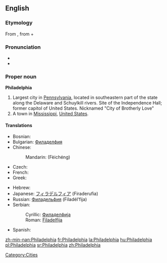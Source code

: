 ==English==
{{wikipedia|Philadelphia, Pennsylvania}}

===Etymology===
From {{etyl|grc|en}} {{term|Φιλαδέλφεια|tr=Philadelphia|lang=grc|sc=polytonic}}, from {{term|φιλέω||I love|tr=phileō|lang=grc|sc=polytonic}} + {{term|ἀδελφός||brother|tr=adelphos|lang=grc|sc=polytonic}}

===Pronunciation===
* {{audio|en-uk-Philadelphia.ogg|Audio (UK)}}
* {{audio|en-us-Philadelphia.ogg|Audio (US)}}

===Proper noun===
'''Philadelphia'''

# Largest city in [[Pennsylvania]], located in southeastern part of the state along the Delaware and Schuylkill rivers. Site of the Independence Hall; former capitol of United States. Nicknamed "City of Brotherly Love"
# A town in [[Mississippi]], [[United States]].

====Translations====
{{trans-top|large city}}
* Bosnian: {{t-|bs|Filadelfija|f}}
* Bulgarian: [[Филаделфия]] {{f}}
* Chinese:
*: Mandarin: {{zh-ts|費城|费城}} (Fèichéng)
* Czech: {{t-|cs|Filadelfie|f}}
* French: {{t+|fr|Philadelphie}}
* Greek: {{t-|el|Φιλαδέλφεια|f|tr=filaðélfia}}
{{trans-mid}}
* Hebrew: {{t-|he|פילדלפיה|f|alt=פִילָדֶלְפִיָּה|tr=filadélfia}}
* Japanese: [[フィラデルフィア]] (Firaderufia)
* Russian: [[Филадельфия]] (Filadél’fija) {{f}}
* Serbian:
*: Cyrillic: [[Филаделфија#Serbian|Филаделфија]] {{f}}
*: Roman: [[Filadelfija#Serbian|Filadelfija]] {{f}}
* Spanish: {{t+|es|Filadelfia|f}}
{{trans-bottom}}

[[Category:Cities]]

[[zh-min-nan:Philadelphia]]
[[fr:Philadelphia]]
[[la:Philadelphia]]
[[hu:Philadelphia]]
[[pl:Philadelphia]]
[[sr:Philadelphia]]
[[zh:Philadelphia]]